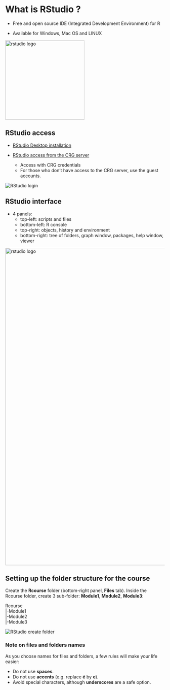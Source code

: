 # What is RStudio ?

* Free and open source IDE (Integrated Development Environment) for R

* Available for Windows, Mac OS and LINUX

<img src="images/rstudio_logo.png" alt="rstudio logo" width="250"/>

## RStudio access

* [RStudio Desktop installation](https://www.rstudio.com/products/rstudio/download)

* [RStudio access from the CRG server](http://rstudio4.linux.crg.es/auth-sign-in)
	+ Access with CRG credentials
	+ For those who don't have access to the CRG server, use the guest accounts.

![](images/rstudio_login.png "RStudio login")

## RStudio interface

* 4 panels:
	+ top-left: scripts and files
	+ bottom-left: R console
	+ top-right: objects, history and environment
	+ bottom-right: tree of folders, graph window, packages, help window, viewer

<a href="https://sbcrg.github.io/CRG_RIntroduction/images/rstudio_interface.png"><img src="images/rstudio_interface.png" alt="rstudio logo" width="1000"/></a>

## Setting up the folder structure for the course

Create the **Rcourse** folder (bottom-right panel, **Files** tab). Inside the Rcourse folder, create 3 sub-folder: **Module1**, **Module2**, **Module3**:

Rcourse<br>
  |-Module1<br>
  |-Module2<br>
  |-Module3<br>

![](images/rstudio_folder.png "RStudio create folder")


### Note on files and folders names

As you choose names for files and folders, a few rules will make your life easier:

* Do not use **spaces**.
* Do not use **accents** (e.g. replace **é** by **e**).
* Avoid special characters, although **underscores** are a safe option.



